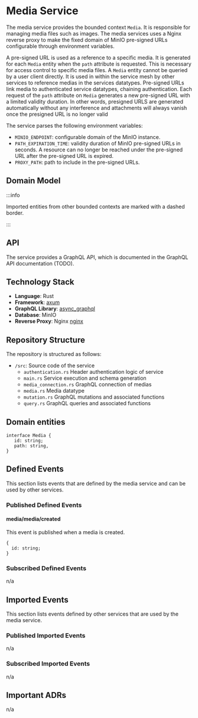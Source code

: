 
# Media Service

The media service provides the bounded context `Media`.
It is responsible for managing media files such as images.
The media services uses a Nginx reverse proxy to make the fixed domain of MinIO pre-signed URLs configurable through environment variables.

A pre-signed URL is used as a reference to a specific media. It is generated for each `Media` entity when the `path` attribute is requested.
This is necessary for access control to specific media files. A `Media` entity cannot be queried by a user client directly.
It is used in within the service mesh by other services to reference medias in the services datatypes.
Pre-signed URLs link media to authenticated service datatypes, chaining authentication. Each request of the `path` attribute on `Media` generates a new pre-signed URL with a limited validity duration.
In other words, presigned URLS are generated automatically without any interference and attachments will always vanish once the presigned URL is no longer valid

The service parses the following environment variables:

- `MINIO_ENDPOINT`: configurable domain of the MinIO instance.
- `PATH_EXPIRATION_TIME`: validity duration of MinIO pre-signed URLs in seconds. A resource can no longer be reached under the pre-signed URL after the pre-signed URL is expired.
- `PROXY_PATH`: path to include in the pre-signed URLs.

## Domain Model

<CustomImage path="/renderedDiagrams/mediaDomainModel" width="216.50013771199997" height="93.5" />

:::info

Imported entities from other bounded contexts are marked with a dashed border.

:::

## API

The service provides a GraphQL API, which is documented in the GraphQL API documentation (TODO).

## Technology Stack

- **Language**: Rust
- **Framework**: [axum](https://docs.rs/axum/latest/axum/)
- **GraphQL Library**: [async_graphql](https://docs.rs/async-graphql/latest/async_graphql/)
- **Database**: MinIO
- **Reverse Proxy**: Nginx [nginx](https://nginx.org/en/)

## Repository Structure

The repository is structured as follows:

<div className="repository-structure">

- `/src`: Source code of the service
  - `authentication.rs` Header authentication logic of service
  - `main.rs` Service execution and schema generation
  - `media_connection.rs` GraphQL connection of medias
  - `media.rs` Media datatype
  - `mutation.rs` GraphQL mutations and associated functions
  - `query.rs` GraphQL queries and associated functions

</div>

## Domain entities

```
interface Media {
   id: string;
   path: string,
}
```

## Defined Events

This section lists events that are defined by the media service and can be used by other services.

### Published Defined Events

#### media/media/created

This event is published when a media is created.

```tsx
{
  id: string;
}
```

### Subscribed Defined Events

n/a

## Imported Events

This section lists events defined by other services that are used by the media service.

### Published Imported Events

n/a

### Subscribed Imported Events

n/a

## Important ADRs

n/a
